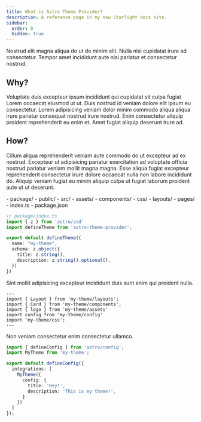```yaml
---
title: What is Astro Theme Provider?
description: A reference page in my new Starlight docs site.
sidebar:
  order: 0
  hidden: true
---
```


Nostrud elit magna aliqua do ut do minim elit. Nulla nisi cupidatat irure ad consectetur. Tempor amet incididunt aute nisi pariatur et consectetur nostrud.

## Why?

Voluptate duis excepteur ipsum incididunt qui cupidatat sit culpa fugiat Lorem occaecat eiusmod ut ut. Duis nostrud id veniam dolore elit ipsum eu consectetur. Lorem adipisicing veniam dolor minim commodo aliqua aliqua irure pariatur consequat nostrud irure nostrud. Enim consectetur aliquip proident reprehenderit eu enim et. Amet fugiat aliquip deserunt irure ad.

## How?

Cillum aliqua reprehenderit veniam aute commodo do ut excepteur ad ex nostrud. Excepteur ut adipisicing pariatur exercitation ad voluptate officia nostrud pariatur veniam mollit magna magna. Esse aliqua fugiat excepteur reprehenderit consectetur irure dolore occaecat nulla non labore incididunt do. Aliquip veniam fugiat eu minim aliquip culpa ut fugiat laborum proident aute ut ut deserunt.

<FileTree>
- package/
  - public/
  - src/
    - assets/
    - components/
    - css/
    - layouts/
    - pages/
  - index.ts
  - package.json
</FileTree>

```ts
// package/index.ts
import { z } from 'astro/zod'
import defineTheme from 'astro-theme-provider';

export default defineTheme({
  name: "my-theme",
  schema: z.object({
    title: z.string(),
    description: z.string().optional(),
  })
})
```

Sint mollit adipisicing excepteur incididunt duis sunt enim qui proident nulla.

```tsx
---
import { Layout } from 'my-theme/layouts';
import { Card } from 'my-theme/components';
import { logo } from 'my-theme/assets'
import config from 'my-theme/config'
import 'my-theme/css';
---
```

Non veniam consectetur enim consectetur ullamco.

```ts
import { defineConfig } from 'astro/config';
import MyTheme from 'my-theme';

export default defineConfig({
  integrations: [
    MyTheme({
      config: {
        title: 'Hey!',
        description: 'This is my theme!',
      }
    })
  ]
});
```